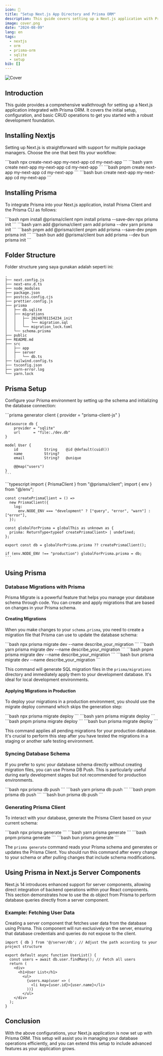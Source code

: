 ```yaml
---
icon: 📡
title: "Setup Next.js App Directory and Prisma ORM"
description: This guide covers setting up a Next.js application with Prisma ORM, focusing on installation, configuration, and database management. Learn to handle migrations and generate Prisma Client for efficient data operations in both development and production.
image: cover.png
date: "2024-08-09"
lang: en
tags:
  - nextjs
  - orm
  - prisma-orm
  - sqlite
  - setup
bib: []
---
```


<Image
  src="cover.png"
  alt="Cover"
  scale={1}
/>

## Introduction

This guide provides a comprehensive walkthrough for setting up a Next.js application integrated with Prisma ORM. It covers the initial setup, configuration, and basic CRUD operations to get you started with a robust development foundation.

## Installing Nextjs

Setting up Next.js is straightforward with support for multiple package managers. Choose the one that best fits your workflow:

<Tabs onlyCode>
  <TabsContent value="npm">
    ```bash
    npx create-next-app my-next-app
    cd my-next-app
    ```
  </TabsContent>
  <TabsContent value="yarn">
    ```bash
    yarn create next-app my-next-app
    cd my-next-app
    ```
  </TabsContent>
  <TabsContent value="pnpm">
    ```bash
    pnpm create next-app my-next-app
    cd my-next-app
    ```
  </TabsContent>
  <TabsContent value="bun">
    ```bash
    bun create next-app my-next-app
    cd my-next-app
    ```
  </TabsContent>
</Tabs>

## Installing Prisma

To integrate Prisma into your Next.js application, install Prisma Client and the Prisma CLI as follows:

<Tabs onlyCode>
  <TabsContent value="npm">
    ```bash
    npm install @prisma/client
    npm install prisma --save-dev
    npx prisma init
    ```
  </TabsContent>
  <TabsContent value="yarn">
    ```bash
    yarn add @prisma/client
    yarn add prisma --dev
    yarn prisma init
    ```
  </TabsContent>
  <TabsContent value="pnpm">
    ```bash
    pnpm add @prisma/client
    pnpm add prisma --save-dev
    pnpm prisma init
    ```
  </TabsContent>
  <TabsContent value="bun">
    ```bash
    bun add @prisma/client
    bun add prisma --dev
    bun prisma init
    ```
  </TabsContent>
</Tabs>

## Folder Structure

Folder structure yang saya gunakan adalah seperti ini:

```plaintext {8-14} {19-20}
.
├── next.config.js
├── next-env.d.ts
├── node_modules
├── package.json
├── postcss.config.cjs
├── prettier.config.js
├── prisma
│   ├── db.sqlite
│   ├── migrations
│   │   ├── 20240701154234_init
│   │   │   └── migration.sql
│   │   └── migration_lock.toml
│   └── schema.prisma
├── public
├── README.md
├── src
│   ├── app
│   ├── server
│   │   └── db.ts
├── tailwind.config.ts
├── tsconfig.json
├── yarn-error.log
└── yarn.lock
```

## Prisma Setup

Configure your Prisma environment by setting up the schema and initializing the database connection:

<Tabs onlyCode>
  <TabsContent value="schema.prisma">
    ```prisma
    generator client {
        provider        = "prisma-client-js"
    }

    datasource db {
        provider = "sqlite"
        url      = "file:./dev.db"
    }

    model User {
        id            String    @id @default(cuid())
        name          String?
        email         String?   @unique

        @@map("users")
    }
    ```
  </TabsContent>
  <TabsContent value="db.ts">
    ```typescript
    import { PrismaClient } from "@prisma/client";
    import { env } from "@/env";

    const createPrismaClient = () =>
      new PrismaClient({
        log:
          env.NODE_ENV === "development" ? ["query", "error", "warn"] : ["error"],
      });

    const globalForPrisma = globalThis as unknown as {
      prisma: ReturnType<typeof createPrismaClient> | undefined;
    };

    export const db = globalForPrisma.prisma ?? createPrismaClient();

    if (env.NODE_ENV !== "production") globalForPrisma.prisma = db;
    ```
  </TabsContent>
</Tabs>

## Using Prisma

### Database Migrations with Prisma

Prisma Migrate is a powerful feature that helps you manage your database schema through code. You can create and apply migrations that are based on changes in your Prisma schema.

#### Creating Migrations

When you make changes to your `schema.prisma`, you need to create a migration file that Prisma can use to update the database schema:

<Tabs onlyCode>
  <TabsContent value="npm">
    ```bash
    npx prisma migrate dev --name describe_your_migration
    ```
  </TabsContent>
  <TabsContent value="yarn">
    ```bash
    yarn prisma migrate dev --name describe_your_migration
    ```
  </TabsContent>
  <TabsContent value="pnpm">
    ```bash
    pnpm prisma migrate dev --name describe_your_migration
    ```
  </TabsContent>
  <TabsContent value="bun">
    ```bash
    bun prisma migrate dev --name describe_your_migration
    ```
  </TabsContent>
</Tabs>

This command will generate SQL migration files in the `prisma/migrations` directory and immediately apply them to your development database. It's ideal for local development environments.

#### Applying Migrations in Production

To deploy your migrations in a production environment, you should use the migrate deploy command which skips the generation step:

<Tabs onlyCode>
  <TabsContent value="npm">
    ```bash
    npx prisma migrate deploy
    ```
  </TabsContent>
  <TabsContent value="yarn">
    ```bash
    yarn prisma migrate deploy
    ```
  </TabsContent>
  <TabsContent value="pnpm">
    ```bash
    pnpm prisma migrate deploy
    ```
  </TabsContent>
  <TabsContent value="bun">
    ```bash
    bun prisma migrate deploy
    ```
  </TabsContent>
</Tabs>

This command applies all pending migrations for your production database. It's crucial to perform this step after you have tested the migrations in a staging or another safe testing environment.

### Syncing Database Schema

If you prefer to sync your database schema directly without creating migration files, you can use Prisma DB Push. This is particularly useful during early development stages but not recommended for production environments.

<Tabs onlyCode>
  <TabsContent value="npm">
    ```bash
    npx prisma db push
    ```
  </TabsContent>
  <TabsContent value="yarn">
    ```bash
    yarn prisma db push
    ```
  </TabsContent>
  <TabsContent value="pnpm">
    ```bash
    pnpm prisma db push
    ```
  </TabsContent>
  <TabsContent value="bun">
    ```bash
    bun prisma db push
    ```
  </TabsContent>
</Tabs>

### Generating Prisma Client

To interact with your database, generate the Prisma Client based on your current schema:

<Tabs onlyCode>
  <TabsContent value="npm">
    ```bash
    npx prisma generate
    ```
  </TabsContent>
  <TabsContent value="yarn">
    ```bash
    yarn prisma generate
    ```
  </TabsContent>
  <TabsContent value="pnpm">
    ```bash
    pnpm prisma generate
    ```
  </TabsContent>
  <TabsContent value="bun">
    ```bash
    bun prisma generate
    ```
  </TabsContent>
</Tabs>

The `prisma generate` command reads your Prisma schema and generates or updates the Prisma Client. You should run this command after every change to your schema or after pulling changes that include schema modifications.

## Using Prisma in Next.js Server Components

Next.js 14 introduces enhanced support for server components, allowing direct integration of backend operations within your React components. This section demonstrates how to use the `db` object from Prisma to perform database queries directly from a server component.

### Example: Fetching User Data

Creating a server component that fetches user data from the database using Prisma. This component will run exclusively on the server, ensuring that database credentials and queries do not expose to the client.

```tsx title="@/components/UserLists.tsx"
import { db } from '@/server/db'; // Adjust the path according to your project structure

export default async function UserList() {
  const users = await db.user.findMany(); // Fetch all users
  return (
    <div>
      <h1>User List</h1>
        <ul>
          {users.map(user => (
            <li key={user.id}>{user.name}</li>
          ))}
        </ul>
    </div>
  );
}
```

## Conclusion

With the above configurations, your Next.js application is now set up with Prisma ORM. This setup will assist you in managing your database operations efficiently, and you can extend this setup to include advanced features as your application grows.
